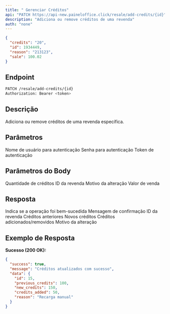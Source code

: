 ```yaml
---
title: " Gerenciar Créditos"
api: "PATCH https://api-new.paineloffice.click/resale/add-credits/{id}"
description: "Adiciona ou remove créditos de uma revenda"
auth: "none"
---
```


<RequestExample>

```json Exemplo de Body
{
  "credits": "20",
  "id": 1934449,
  "reason": "213123",
  "sale": 100.02
}
```

</RequestExample>

## Endpoint

<CodeGroup>

```bash Requisição
PATCH /resale/add-credits/{id}
Authorization: Bearer <token>
```

</CodeGroup>

## Descrição

Adiciona ou remove créditos de uma revenda específica.

## Parâmetros

<ParamField query="username" type="string" required>
  Nome de usuário para autenticação
</ParamField>

<ParamField query="password" type="string" required>
  Senha para autenticação
</ParamField>

<ParamField query="token" type="string" required>
  Token de autenticação
</ParamField>

## Parâmetros do Body

<ParamField body="credits" type="string" required>
  Quantidade de créditos
</ParamField>

<ParamField body="id" type="integer" required>
  ID da revenda
</ParamField>

<ParamField body="reason" type="string">
  Motivo da alteração
</ParamField>

<ParamField body="sale" type="number">
  Valor de venda
</ParamField>

## Resposta

<ResponseField name="success" type="boolean">
  Indica se a operação foi bem-sucedida
</ResponseField>

<ResponseField name="message" type="string">
  Mensagem de confirmação
</ResponseField>

<ResponseField name="data" type="object">
  <Expandable title="properties">
    <ResponseField name="id" type="integer">
      ID da revenda
    </ResponseField>
    <ResponseField name="previous_credits" type="number">
      Créditos anteriores
    </ResponseField>
    <ResponseField name="new_credits" type="number">
      Novos créditos
    </ResponseField>
    <ResponseField name="credits_added" type="number">
      Créditos adicionados/removidos
    </ResponseField>
    <ResponseField name="reason" type="string">
      Motivo da alteração
    </ResponseField>
  </Expandable>
</ResponseField>

## Exemplo de Resposta

**Sucesso (200 OK):**
```json
{
  "success": true,
  "message": "Créditos atualizados com sucesso",
  "data": {
    "id": 15,
    "previous_credits": 100,
    "new_credits": 150,
    "credits_added": 50,
    "reason": "Recarga manual"
  }
}
```